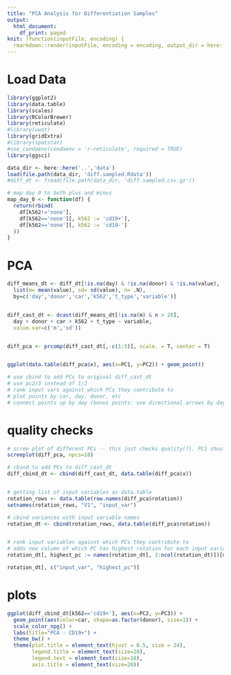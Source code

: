 ```yaml
---
title: "PCA Analysis for Differentiation Samples"
output:
  html_document:
    df_print: paged
knit: (function(inputFile, encoding) {
  rmarkdown::render(inputFile, encoding = encoding, output_dir = here::here('..','html'))})
---
```



# Load Data 
```r
library(ggplot2)
library(data.table)
library(scales)
library(RColorBrewer)
library(reticulate)
#library(uwot)
library(gridExtra)
#library(spatstat)
#use_condaenv(condaenv = 'r-reticulate', required = TRUE)
library(ggsci)

data_dir <- here::here('..','data')
load(file.path(data_dir, 'diff.sampled.Rdata'))
#diff_dt <- fread(file.path(data_dir, 'diff.sampled.csv.gz'))

# map day 0 to both plus and minus
map_day_0 <- function(df) {
  return(rbind(
    df[k562!='none'],
    df[k562=='none'][, k562 := 'cd19+'],
    df[k562=='none'][, k562 := 'cd19-']
  ))
}
```

# PCA
```r

diff_means_dt <- diff_dt[!is.na(day) & !is.na(donor) & !is.na(value), 
  list(m= mean(value), sd= sd(value), n= .N), 
  by=c('day','donor','car','k562','t_type','variable')]


diff_cast_dt <- dcast(diff_means_dt[!is.na(m) & n > 20], 
  day + donor + car + k562 + t_type ~ variable, 
  value.var=c('m','sd'))


diff_pca <- prcomp(diff_cast_dt[,-c(1:5)], scale. = T, center = T)


ggplot(data.table(diff_pca$x), aes(x=PC1, y=PC2)) + geom_point()

# use cbind to add PCs to original diff_cast_dt
# use pc2/3 instead of 1/2
# rank input vars against which PCs they contribute to
# plot points by car, day, donor, etc
# connect points up by day (bonus points: use directional arrows by day)

```

# quality checks
```r

# scree plot of different PCs -- this just checks quality(?). PC1 should have highest variance
screeplot(diff_pca, npcs=18)

# cbind to add PCs to diff_cast_dt
diff_cbind_dt <- cbind(diff_cast_dt, data.table(diff_pca$x))


# getting list of input variables as data.table
rotation_rows <- data.table(row.names(diff_pca$rotation))
setnames(rotation_rows, "V1", "input_var")

# cbind variances with input variable names
rotation_dt <- cbind(rotation_rows, data.table(diff_pca$rotation))


# rank input variables against which PCs they contribute to
# adds new column of which PC has highest rotation for each input variable
rotation_dt[, highest_pc := names(rotation_dt[, 2:ncol(rotation_dt)])[max.col(abs(rotation_dt[, 2:ncol(rotation_dt)]))]]

rotation_dt[, c("input_var", "highest_pc")]

```

# plots
```r

ggplot(diff_cbind_dt[k562=='cd19+'], aes(x=PC2, y=PC3)) + 
  geom_point(aes(color=car, shape=as.factor(donor), size=1)) +
  scale_color_npg() +
  labs(title="PCA - CD19+") +
  theme_bw() +
  theme(plot.title = element_text(hjust = 0.5, size = 24),
        legend.title = element_text(size=20),
        legend.text = element_text(size=18),
        axis.title = element_text(size=20))






```

